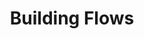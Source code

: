 ---
title: "Building Flows"
description: "Structuring workflows using nodes, decision triggers, and best practices"
---